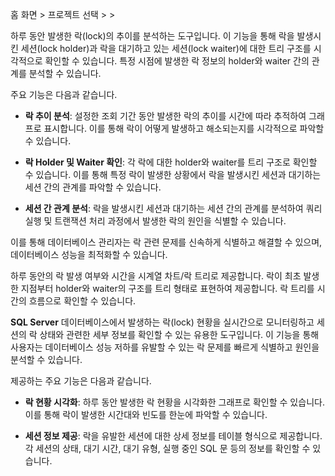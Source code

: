 홈 화면 &gt; 프로젝트 선택 &gt; <Cmdname sid="side_analysis" className="uitext" /> &gt; <Cmdname sid="side_dbLockTree" className="uitext" />

<InDoc product='cubrid,postgresql,oracle,oracle-pro,oracle-v1,altibase'>

하루 동안 발생한 락(lock)의 추이를 분석하는 도구입니다. 이 기능을 통해 락을 발생시킨 세션(lock holder)과 락을 대기하고 있는 세션(lock waiter)에 대한 트리 구조를 시각적으로 확인할 수 있습니다. 특정 시점에 발생한 락 정보의 holder와 waiter 간의 관계를 분석할 수 있습니다.

주요 기능은 다음과 같습니다.

* **락 추이 분석**: 설정한 조회 기간 동안 발생한 락의 추이를 시간에 따라 추적하여 그래프로 표시합니다. 이를 통해 락이 어떻게 발생하고 해소되는지를 시각적으로 파악할 수 있습니다.

* **락 Holder 및 Waiter 확인**: 각 락에 대한 holder와 waiter를 트리 구조로 확인할 수 있습니다. 이를 통해 특정 락이 발생한 상황에서 락을 발생시킨 세션과 대기하는 세션 간의 관계를 파악할 수 있습니다.

* **세션 간 관계 분석**: 락을 발생시킨 세션과 대기하는 세션 간의 관계를 분석하여 쿼리 실행 및 트랜잭션 처리 과정에서 발생한 락의 원인을 식별할 수 있습니다.

이를 통해 데이터베이스 관리자는 락 관련 문제를 신속하게 식별하고 해결할 수 있으며, 데이터베이스 성능을 최적화할 수 있습니다.

</InDoc>

<Xclude product='cubrid,postgresql,oracle,oracle-pro,oracle-v1,altibase,mssql'>

하루 동안의 락 발생 여부와 시간을 시계열 차트/락 트리로 제공합니다. 락이 최초 발생한 지점부터 holder와 waiter의 구조를 트리 형태로 표현하여 제공합니다. 락 트리를 시간의 흐름으로 확인할 수 있습니다.

</Xclude>

<InDoc product="mssql">

**SQL Server** 데이터베이스에서 발생하는 락(lock) 현황을 실시간으로 모니터링하고 세션의 락 상태와 관련한 세부 정보를 확인할 수 있는 유용한 도구입니다. 이 기능을 통해 사용자는 데이터베이스 성능 저하를 유발할 수 있는 락 문제를 빠르게 식별하고 원인을 분석할 수 있습니다.

제공하는 주요 기능은 다음과 같습니다.

* **락 현황 시각화**: 하루 동안 발생한 락 현황을 시각화한 그래프로 확인할 수 있습니다. 이를 통해 락이 발생한 시간대와 빈도를 한눈에 파악할 수 있습니다.

* **세션 정보 제공**: 락을 유발한 세션에 대한 상세 정보를 테이블 형식으로 제공합니다. 각 세션의 상태, 대기 시간, 대기 유형, 실행 중인 SQL 문 등의 정보를 확인할 수 있습니다.

</InDoc>